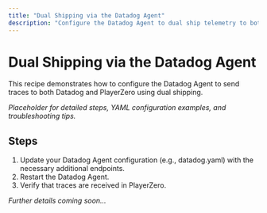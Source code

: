 ```yaml
---
title: "Dual Shipping via the Datadog Agent"
description: "Configure the Datadog Agent to dual ship telemetry to both Datadog and PlayerZero."
---
```


# Dual Shipping via the Datadog Agent

This recipe demonstrates how to configure the Datadog Agent to send traces to both Datadog and PlayerZero using dual shipping.

*Placeholder for detailed steps, YAML configuration examples, and troubleshooting tips.*

## Steps

1. Update your Datadog Agent configuration (e.g., datadog.yaml) with the necessary additional endpoints.
2. Restart the Datadog Agent.
3. Verify that traces are received in PlayerZero.

*Further details coming soon…*

